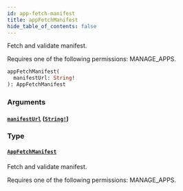```yaml
---
id: app-fetch-manifest
title: appFetchManifest
hide_table_of_contents: false
---
```


Fetch and validate manifest.

Requires one of the following permissions: MANAGE_APPS.

```graphql
appFetchManifest(
  manifestUrl: String!
): AppFetchManifest
```

### Arguments

#### [`manifestUrl`](#) ([`String!`](../../../developer/api-reference/scalars/string))

### Type

#### [`AppFetchManifest`](../../../developer/api-reference/objects/app-fetch-manifest)

Fetch and validate manifest.

Requires one of the following permissions: MANAGE_APPS.
